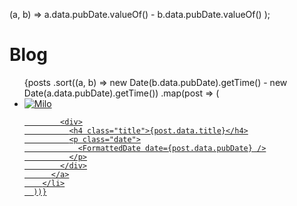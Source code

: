 


  (a, b) => a.data.pubDate.valueOf() - b.data.pubDate.valueOf()
);

<head>
  <BaseHead title={formatTitle('Blog')} description={SITE_DESCRIPTION} />
</head>

<main>

<Breadcrumbs />

# Blog

<section>
  <ul>
    {posts
      .sort((a, b) => new Date(b.data.pubDate).getTime() - new Date(a.data.pubDate).getTime())
      .map(post => (
        <li>
          <a href={`/blog/${post.slug}/`} class="flex flex-row gap-4">
              <img src={post.data.heroImage} alt="Milo" class="w-52" />

            <div>
              <h4 class="title">{post.data.title}</h4>
              <p class="date">
                <FormattedDate date={post.data.pubDate} />
              </p>
            </div>
          </a>
        </li>
      ))}

  </ul>
</section>

</main>

<Footer />
